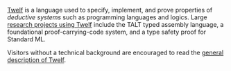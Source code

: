 [[About The Twelf Project|Twelf]] is a language used to specify, implement, and prove properties of ''deductive systems'' such as programming languages and logics.  Large [[research projects using Twelf]] include the TALT typed assembly language, a foundational proof-carrying-code system, and a type safety proof for Standard ML.  

Visitors without a technical background are encouraged to read the [[general description of Twelf]].

<!-- (I need improvement! [http://twelf.plparty.org/w/index.php?title=Template:The_Twelf_Project/Introduction&action=edit edit me]!) -->